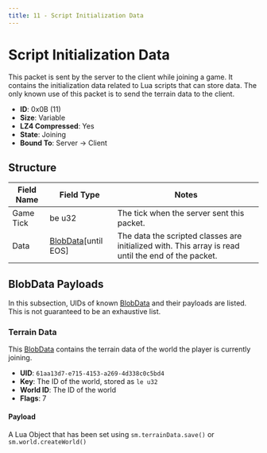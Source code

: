 ```yaml
---
title: 11 - Script Initialization Data
---
```



# Script Initialization Data

This packet is sent by the server to the client while joining a game. It contains the initialization data related to Lua scripts that can store data. The only known use of this packet is to send the terrain data to the client.

- **ID**: 0x0B (11)
- **Size**: Variable
- **LZ4 Compressed**: Yes
- **State**: Joining
- **Bound To**: Server -> Client

## Structure

<BlobDataPacketsNotice />

| Field Name | Field Type | Notes |
|------------|------------|-------|
| Game Tick  | be u32     | The tick when the server sent this packet. |
| Data       | [BlobData](../common-structures/blobdata.mdx)[until EOS] | The data the scripted classes are initialized with. This array is read until the end of the packet. |

## BlobData Payloads

In this subsection, UIDs of known [BlobData](../common-structures/blobdata.mdx) and their payloads are listed. This is not guaranteed to be an exhaustive list.

### Terrain Data

This [BlobData](../common-structures/blobdata.mdx) contains the terrain data of the world the player is currently joining.

- **UID**: `61aa13d7-e715-4153-a269-4d338c0c5bd4`
- **Key**: The ID of the world, stored as `le u32`
- **World ID**: The ID of the world
- **Flags**: 7

#### Payload

A Lua Object that has been set using `sm.terrainData.save()` or `sm.world.createWorld()`
